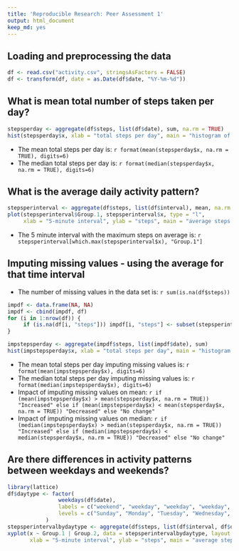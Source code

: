---
title: 'Reproducible Research: Peer Assessment 1'
output: html_document
keep_md: yes
---


## Loading and preprocessing the data
```{r echo=TRUE}
df <- read.csv("activity.csv", stringsAsFactors = FALSE)
df <- transform(df, date = as.Date(df$date, "%Y-%m-%d"))
```


## What is mean total number of steps taken per day?
```{r echo=TRUE}
stepsperday <- aggregate(df$steps, list(df$date), sum, na.rm = TRUE)
hist(stepsperday$x, xlab = "total steps per day", main = "histogram of total steps per day")
```

* The mean total steps per day is: `r format(mean(stepsperday$x, na.rm = TRUE), digits=6)`
* The median total steps per day is: `r format(median(stepsperday$x, na.rm = TRUE), digits=6)`

## What is the average daily activity pattern?
```{r echo=TRUE}
stepsperinterval <- aggregate(df$steps, list(df$interval), mean, na.rm = TRUE)
plot(stepsperinterval$Group.1, stepsperinterval$x, type = "l",
     xlab = "5-minute interval", ylab = "steps", main = "average steps per interval")
```

* The 5 minute interval with the maximum steps on average is:
`r stepsperinterval[which.max(stepsperinterval$x), "Group.1"]`

## Imputing missing values - using the average for that time interval 
* The number of missing values in the data set is: `r sum(is.na(df$steps))`

```{r echo=TRUE}
impdf <- data.frame(NA, NA)
impdf <- cbind(impdf, df)
for (i in 1:nrow(df)) {
     if (is.na(df[i, "steps"])) impdf[i, "steps"] <- subset(stepsperinterval, Group.1 == df[i, "interval"])[, "x"]
}

impstepsperday <- aggregate(impdf$steps, list(impdf$date), sum)
hist(impstepsperday$x, xlab = "total steps per day", main = "histogram of total steps per day imputing missing values")
```

* The mean total steps per day imputing missing values is: `r format(mean(impstepsperday$x), digits=6)`
* The median total steps per day imputing missing values is: `r format(median(impstepsperday$x), digits=6)`
* Impact of imputing missing values on mean:
`r if (mean(impstepsperday$x) > mean(stepsperday$x, na.rm = TRUE)) "Increased" else if (mean(impstepsperday$x) < mean(stepsperday$x, na.rm = TRUE)) "Decreased" else "No change"`
* Impact of imputing missing values on median:
`r if (median(impstepsperday$x) > median(stepsperday$x, na.rm = TRUE)) "Increased" else if (median(impstepsperday$x) < median(stepsperday$x, na.rm = TRUE)) "Decreased" else "No change"`

## Are there differences in activity patterns between weekdays and weekends?
```{r echo=TRUE}
library(lattice)
df$daytype <- factor(
                weekdays(df$date),
                labels = c("weekend", "weekday", "weekday", "weekday", "weekday", "weekday", "weekend"),
                levels = c("Sunday", "Monday", "Tuesday", "Wednesday", "Thursday", "Friday", "Saturday")
            )
stepsperintervalbydaytype <- aggregate(df$steps, list(df$interval, df$daytype), mean, na.rm = TRUE)
xyplot(x ~ Group.1 | Group.2, data = stepsperintervalbydaytype, layout = c(1, 2), type = "l",
       xlab = "5-minute interval", ylab = "steps", main = "average steps per interval comparing weekdays and weekends")
```